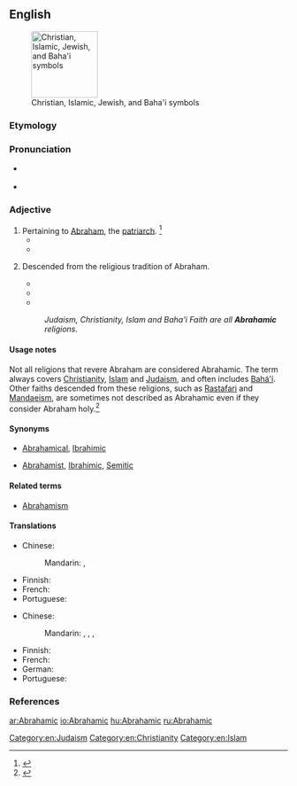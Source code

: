 ==English==
[[File:4 Abrahamic symbols vector.svg|thumb|120px|Christian, Islamic, Jewish, and Baha'i symbols]]

===Etymology===
{{suffix|Abraham|ic|lang=en}}

===Pronunciation===
* {{a|RP}} {{IPA|/eɪ.bɹəˈhæm.ɪk/|lang=en}}
* {{a|US}} {{IPA|/eɪ.bɹəˈhæm.ɪk/|lang=en}}

===Adjective===
{{en-adj}}

# Pertaining to [[Abraham]], the [[patriarch]]. {{defdate|First attested in the early 19<sup>th</sup> century.}}<ref name=SOED>{{R:SOED5|page=7}}</ref>
#* {{quote-magazine|year=1832|volume=4|author=Issac Cullimore|magazine=The Morning watch: or, Quarterly journal on prophecy, and theological review|title=Criteria for Determining the Accuracy of Scripture Chronology|passage=[T]he Noachic and '''Abrahamic''' churches are connected by Shem, and the other long-lived patriarchs, who existed before the apostasy of Noah's posterity, and survived it}}
#* {{quote-journal|year=1896|journal=The Methodist review|page=66|title=Spiritual Development of St. Paul|author=James S. Kennedy|url=http://books.google.com/books?id=YTAuAAAAYAAJ&printsec=titlepage#PPA66,M1|passage=Paul's faith was at this crisis in his spiritual illumination more '''Abrahamic''' than Christlike in its character.}}
# {{context|of a religion|lang=en}} Descended from the religious tradition of Abraham.
#* {{quote-book|year=2005|quotee=Jacques Derrida|page=121|passage=[The ''messianic''] does not belong properly to any '''Abrahamic''' religion (even if I may here continue “entre nous” for essential reasons of language and of place, of culture, and of provisional rhetorical and historical strategy of which I will speak later, to give to it names inscribed by the '''Abrahamic''' religions).|title=Derrida and Religion: Other Testaments|author=Yvonne Sherwood and Kevin Hart}}
#* {{quote-book|title=Religion: Beyond a Concept|author=Hent De Vries|year=2007|page=123|isbn=0823227251|passage=Most anthropologists, myself at the forefront, are doubtless incredibly naive about the nature of Christianity and provincial with respect to the depth and riches of '''Abrahamic'''-based theory for the analysis of religious phenomena more broadly no less than for philosophy.}}
#* {{quote-book|year=2009|title=The Borders of Islam|isbn=0231154224|author=Stig Jarle Hansen, Atle Mesøy, Tuncay Kardas|page=158|passage=Christianity, not Islam, was the first of the '''Abrahamic''' cults to come to the Sudan.}}
#: ''Judaism, Christianity, Islam and Baha'i Faith are all '''Abrahamic''' religions.''

====Usage notes====
Not all religions that revere Abraham are considered Abrahamic. The term always covers [[Christianity]], [[Islam]] and [[Judaism]], and often includes [[Bahá'í]]. Other faiths descended from these religions, such as [[Rastafari]] and [[Mandaeism]], are sometimes not described as Abrahamic even if they consider Abraham holy.<ref>{{cite web|url=http://www.religioustolerance.org/alt_mean1.htm|publisher=Ontario Consultants on Religious Tolerance|title=Meanings of ambiguous terms beginning with the letters "A" to "R"|accessdate=2012-06-09}}</ref>

====Synonyms====
* {{sense|pertaining to Abraham}} [[Abrahamical]], [[Ibrahimic]]
* {{sense|of the family of religions revering Abraham}} [[Abrahamist]], [[Ibrahimic]], [[Semitic]]

====Related terms====
* [[Abrahamism]]

====Translations====
{{trans-top|pertaining to Abraham}}
* Chinese:
*: Mandarin: {{t+|cmn|亞伯拉罕|alt=亞伯拉罕的|sc=Hani}}, {{t|cmn|亚伯拉罕|alt=亚伯拉罕的|tr=Yàbólāhǎn de|sc=Hani}}
{{trans-mid}}
* Finnish: {{t|fi|abrahamilainen}}
* French: {{t+|fr|abrahamique}}
* Portuguese: {{t|pt|abraâmico}}
{{trans-bottom}}

{{trans-top|pertaining to Abrahamic religions}}
* Chinese:
*: Mandarin: {{t|cmn|亞伯拉罕諸教|sc=Hani}}, {{t|cmn|亚伯拉罕诸教|tr=Yàbólāhǎn zhūjiào|sc=Hani}}, {{t|cmn|亞伯拉罕宗教|sc=Hani}}, {{t|cmn|亚伯拉罕宗教|tr=Yàbólāhǎn zōngjiào|sc=Hani}}
{{trans-mid}}
* Finnish: {{t|fi|abrahamilainen}}
* French: {{t+|fr|abrahamique}}
* German: {{t|de|abrahamitisch}}
* Portuguese: {{t|pt|abraâmico}}
{{trans-bottom}}

===References===
<references/>

[[Category:en:Judaism]]
[[Category:en:Christianity]]
[[Category:en:Islam]]

[[ar:Abrahamic]]
[[io:Abrahamic]]
[[hu:Abrahamic]]
[[ru:Abrahamic]]